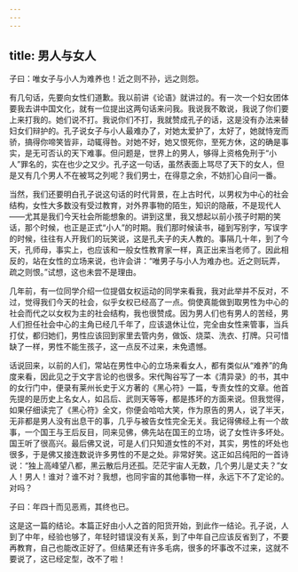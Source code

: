 ```yaml
---
---
---
```

title: 男人与女人
---




子曰：唯女子与小人为难养也！近之则不孙，远之则怨。

有几句话，先要向女性们道歉。我以前讲《论语》就讲过的。有一次一个妇女团体要我去讲中国文化，就有一位提出这两句话来问我。我说我不敢说，我说了你们要上来打我的。她们说不打。我说你们不打，我就赞成孔子的话，这是没有办法来替妇女们辩护的。孔子说女子与小人最难办了，对她太爱护了，太好了，她就恃宠而骄，搞得你啼笑皆非，动辄得咎。对她不好，她又恨死你，至死方休，这的确是事实，是无可否认的天下难事。但问题是，世界上的男人，够得上资格免刑于“小人”罪名的，实在也少之又少。孔子这一句话，虽然表面上骂尽了天下的女人，但是又有几个男人不在被骂之列呢？我们男士，在得意之余，不妨扪心自问一番。

当然，我们还要明白孔子说这句话的时代背景，在上古时代，以男权为中心的社会结构，女性大多数没有受过教育，对外界事物的陌生，知识的隐蔽，不是现代人——尤其是我们今天社会所能想象的。讲到这里，我又想起以前小孩子时期的笑话，那个时候，也正是正式“小人”的时期。我们那时候读书，碰到写别字，写误字的时候，往往有人开我们的玩笑说，这是孔夫子的夫人教的。事隔几十年，到了今天，孔师母，事实上，也应该和一般女性教育家一样，真正出来当老师了。因此相反的，站在女性的立场来说，也许会讲：“唯男子与小人为难办也。近之则玩弄，疏之则恨。”试想，这也未尝不是理由。

几年前，有一位同学介绍一位提倡女权运动的同学来看我，我对此举并不反对，不过，觉得我们今天的社会，似乎女权已经高了一点。倘使真能做到取男性为中心的社会而代之以女权为主的社会结构，我也很赞成。因为男人们也有男人的苦经，男人们担任社会中心的主角已经几千年了，应该退休让位，完全由女性来管事，当兵打仗，都归她们，男性应该回到家里去管内务，做饭、烧菜、洗衣、打牌。只可惜缺了一样，男性不能生孩子，这一点反不过来，未免遗憾。

话说回来，以前的人们，常站在男性中心的立场来看女人，都有类似从“难养”的角度来看，因此见之于文字言论的也很多。宋代陶谷写了一本《清异录》的书，其中的女行门中，便录有莱州长史于义方著的《黑心符》一篇，专责女性的文章。他首先提的是历史上名女人，如吕后、武则天等等，都是拣坏的方面来说。但我觉得，如果仔细读完了《黑心符》全文，你便会哈哈大笑，作为原告的男人，说了半天，无非都是男人没有出息干的事，几乎与被告女性完全无关。我记得佛经上有一个故事，一个国王与王后反目，同来见佛，佛先站在国王的立场，说了女性许多坏处。国王听了很高兴。最后佛又说，可是人们只知道女性的不对，其实，男性的坏处也很多，于是佛又接连数说许多男性的不是之处。非常好笑。这正如吕纯阳的一首诗说：“独上高峰望八都，黑云散后月还孤。茫茫宇宙人无数，几个男儿是丈夫？”女人！男人！谁对？谁不对？我想，也同宇宙的其他事物一样，永远下不了定论的。对吗？

子曰：年四十而见恶焉，其终也已。

这是这一篇的结论。本篇正好由小人之首的阳货开始，到此作一结论。孔子说，人到了中年，经验也够了，年轻时错误没有关系，到了中年自己应该反省到了，不要再教育，自己也能改正好了。但结果还有许多毛病，很多的坏事改不过来，这就不要说了，这已经定型，改不了啦！